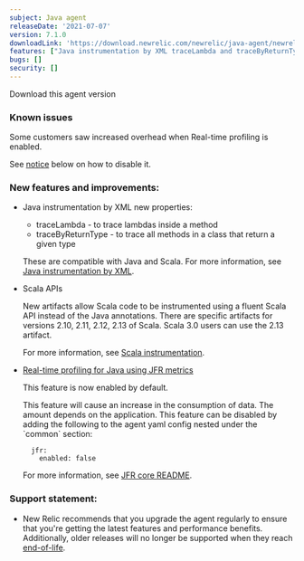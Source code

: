 ```yaml
---
subject: Java agent
releaseDate: '2021-07-07'
version: 7.1.0
downloadLink: 'https://download.newrelic.com/newrelic/java-agent/newrelic-agent/7.1.0/'
features: ["Java instrumentation by XML traceLambda and traceByReturnType properties added", "Scala APIs to allow Scala code to be instrumented using a fluent Scala API", "Real-time profiling for Java using JFR metrics is enabled by default instead of the Java annotations"]
bugs: []
security: []
---
```


<ButtonGroup>
  <ButtonLink
    role="button"
    to="https://download.newrelic.com/newrelic/java-agent/newrelic-agent/7.1.0/"
    variant="primary"
  >
    Download this agent version
  </ButtonLink>
</ButtonGroup>

### Known issues

Some customers saw increased overhead when Real-time profiling is enabled.

See [notice](#disabling-jfr) below on how to disable it.

### New features and improvements:

* Java instrumentation by XML new properties:

  * traceLambda - to trace lambdas inside a method
  * traceByReturnType - to trace all methods in a class that return a given type

  These are compatible with Java and Scala. For more information, see
  [Java instrumentation by XML](/docs/agents/java-agent/custom-instrumentation/java-instrumentation-xml/).


* Scala APIs

  New artifacts allow Scala code to be instrumented using a fluent Scala API
  instead of the Java annotations. There are specific artifacts for versions
  2.10, 2.11, 2.12, 2.13 of Scala. Scala 3.0 users can use the 2.13 artifact.

  For more information, see [Scala instrumentation](/docs/agents/java-agent/frameworks/scala-installation-java/).


* [Real-time profiling for Java using JFR metrics](/docs/agents/java-agent/features/real-time-profiling-java-using-jfr-metrics/)

  This feature is now enabled by default.

  <Callout variant="important">
    This feature will cause an increase in the consumption of data. The amount depends on the application. <span id="disabling-jfr">This feature can be disabled by adding the following to the agent yaml config nested under the `common` section:</span>

    ```
      jfr:
        enabled: false
    ```
  </Callout>

  For more information, see [JFR core README](https://github.com/newrelic/newrelic-jfr-core/blob/main/README.md).

### Support statement:

* New Relic recommends that you upgrade the agent regularly to ensure that you're getting the latest features and
  performance benefits. Additionally, older releases will no longer be supported when they reach
  [end-of-life](/docs/using-new-relic/cross-product-functions/install-configure/notification-changes-new-relic-saas-features-distributed-software/).
